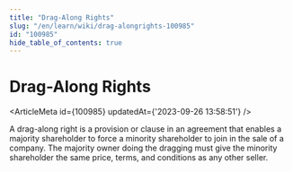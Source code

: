 ```yaml
---
title: "Drag-Along Rights"
slug: "/en/learn/wiki/drag-alongrights-100985"
id: "100985"
hide_table_of_contents: true
---
```



# Drag-Along Rights

<ArticleMeta id={100985} updatedAt={'2023-09-26 13:58:51'} />
<div className='border-solid border-b border-t-0 my-4 border-[var(--ifm-color-gray-300)]' />

A drag-along right is a provision or clause in an agreement that enables a majority shareholder to force a minority shareholder to join in the sale of a company. The majority owner doing the dragging must give the minority shareholder the same price, terms, and conditions as any other seller.
